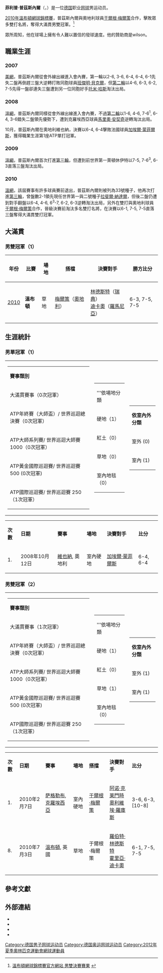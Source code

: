 {{Infobox 网球
|姓名=Philipp Petzschner
|照片=Philipp Petzschner Davis Cup 05032011 1.jpg
|国籍={{flagicon|GER}}德国
|生年=1984年
|生日=3月24日
|出生地=德国[[拜羅伊特|拜羅伊特]]
|居住地=德国拜羅伊特
|身高=185
|体重=70
|持拍手=右
|反拍=雙手
|转职业年=
|球拍=
|球衣=
|球鞋=
|单打最高排名=35（2009年9月14日）
|双打最高排名=9（2011年4月4日）
|现单打排名=
|现双打排名=
|单打冠军头衔=1
|双打冠军头衔=0
|职业战绩=
|奖金=1,067,074[[美元|美元]]
|澳网最好成绩=第二輪（2012）
|法网最好成绩=第二輪（2009、2011）
|温网最好成绩=第三輪（2009、2010）
|美网最好成绩=第二輪<br />（2007、2009、2010、2011、2012）
|澳網雙打最好成績=八強（2011）
|法網雙打最好成績=第三輪（2012）
|溫網雙打最好成績='''冠軍'''（[[2010年溫布頓網球錦標賽男子雙打比賽|2010]]）
|美網雙打最好成績='''冠軍'''（[[2011年美國網球公開賽男子雙打比賽|2011]]）
|大满贯个数=0个（单打0个）
|奥运会最好成绩=
}}
'''菲利普·普茲斯內爾'''（{{lang|de|Philipp Petzschner}}，{{bd|1984年|3月24日|catIdx=Petzschner, Philipp}}）是一位[[德国|德国]]职业[[网球|网球]]男运动员。

[[2010年溫布頓網球錦標賽|2010年溫布頓網球錦標賽]]，普茲斯內爾與奧地利球員[[于爾根·梅爾策|于爾根·梅爾策]]合作，擊敗眾多雙打名將，奪得大滿貫男雙冠軍。<ref>[http://2010.wimbledon.org/en_GB/scores/cmatch/20md.html 溫布頓網球錦標賽官方網站 男雙決賽賽果] {{webarchive|url=https://web.archive.org/web/20100907200826/http://2010.wimbledon.org/en_GB/scores/cmatch/20md.html |date=2010-09-07 }}</ref>

眾所周知，他在球場上擁有令人難以置信的發球速度。他的贊助商是wilson。

== 職業生涯 ==

=== 2007 ===
[[2007年美國網球公開賽|美網]]，普茲斯內爾從會外線出線進入會內賽，第一輪以2-6, 3-6, 6-4, 6-4, 6-1先失二盤再倒趕三盤大逆轉打敗同胞球員[[班傑明·貝克爾|班傑明·貝克爾]]，但[[2007年美國網球公開賽男子單打比賽|第二輪]]以4-6, 6-3, 6-2, 7-5先得一盤卻連失三盤遭到另一位同胞好手[[托米·哈斯|托米·哈斯]]淘汰出局。

=== 2008 ===
[[2008年溫布頓網球錦標賽|溫網]]，普茲斯內爾同樣從會外線出線進入會內賽，不過[[2008年溫布頓網球錦標賽男子單打比賽|第二輪]]以1-6, 4-6, 7-6<sup>1</sup>, 6-4, 3-6錯失二盤領先優勢下，遭到克羅埃西亞球員[[馬里奧·安契奇|馬里奧·安契奇]]逆轉淘汰出局。

10月，普茲斯內爾在奧地利維也納，決賽以6-4, 6-4擊敗法國球員[[加埃爾·蒙菲爾斯|加埃爾·蒙菲爾斯]]，獲得職業生涯第1座ATP單打冠軍。

=== 2009 ===
[[2009年溫布頓網球錦標賽|溫網]]，普茲斯內爾首次打進[[2009年溫布頓網球錦標賽男子單打比賽|第三輪]]，但遭到前世界第一萊頓休伊特以7-5, 7-6<sup>3</sup>, 6-3直落三盤淘汰出局。

=== 2010 ===
[[2010年溫布頓網球錦標賽|溫網]]，該屆賽事有許多球員賽前退出，普茲斯內爾則被列為33號種子，他再次打進[[2010年溫布頓網球錦標賽男子單打比賽|第三輪]]，曾盤數2-1領先現任世界第一與二號種子[[拉斐爾·納達爾|拉斐爾·納達爾]]，但後二盤仍遭到對手翻盤以6-4, 4-6, 6<sup>3</sup>-7, 6-2, 6-3逆轉淘汰出局，另外在雙打與奧地利球員[[于爾根·梅爾策|于爾根·梅爾策]]合作，晉級決賽前淘汰多名雙打名將，在決賽以6-1, 7-5, 7-5直落三盤奪得大滿貫雙打冠軍。

== 大滿貫 ==
===男雙冠軍（1）===
{| class="wikitable"

!年份
!比賽
!場地
!搭檔
!決賽對手
!勝方比分
|-bgcolor="#CCFFCC"
| [[2010年溫布頓網球錦標賽男子雙打比賽|2010]] || '''溫布頓''' || 草地 || [[于爾根·梅爾策|梅爾策]]（{{flagicon|AUT}}[[奧地利|奧地利]]）|| [[羅伯特·林德斯特|林德斯特]]（{{flagicon|SWE}}[[瑞典|瑞典]]）<br /> [[霍里亞·迪卡奧|迪卡奧]]（{{flagicon|ROM}}[[羅馬尼亞|羅馬尼亞]]）|| 6-3, 7-5, 7-5
|}
==生涯統計==

===男單冠軍（1）===
{|
| valign=top align=left |
{| class="wikitable" style="font-size:15px"
|- bgcolor="#eeeeee" 
|'''賽事類別'''
|- bgcolor="#e5d1cb"
| 大滿貫賽事（0次冠軍）
|- bgcolor="ffffcc"  
| ATP年終賽（大師盃）/ 世界巡迴總決賽（0次冠軍）
|- bgcolor="#dfe2e9" 
| ATP大師系列賽/ 世界巡迴大師賽 1000（0次冠軍）
|- bgcolor="#d0f0c0" 
| ATP黃金國際巡迴賽/ 世界巡迴賽 500 (0次冠軍)
|- bgcolor="#ffffff" 
| ATP國際巡迴賽/ 世界巡迴賽 250（1次冠軍）
|}

| valign=top align=left |
{| class="wikitable" style="font-size:97%;"
|- bgcolor="#eeeeee"
|'''依場地分類
|-
| 硬地（1）
|-
| 紅土（0）
|-
| 草地（0）
|-
| 室內地毯（0）
|}
| valign=top  align=left |
{| class="wikitable" style="font-size:97%;"
|- bgcolor="#eeeeee"
|'''依室內外分類'''
|-
| 室外 (0)
|-
| 室內 (1)
|}
|}
{| class="wikitable"
|- bgcolor="#efefef"
|'''次數'''
|'''日期'''
|'''賽事'''
|'''場地'''
|'''決賽對手'''
|'''比分'''
|- bgcolor="#d0f0c0"
| 1.
| 2008年10月12日
| {{flagicon|AUT}} [[維也納|維也納]], 奧地利
| 室內硬地
| {{flagicon|FRA}} [[加埃爾·蒙菲爾斯|加埃爾·蒙菲爾斯]]
| 6-4, 6-4
|}

===男雙冠軍（2）===
{|
| valign=top align=left |
{| class="wikitable" style="font-size:15px"
|- bgcolor="#eeeeee" 
|'''賽事類別'''
|- bgcolor="#e5d1cb"
| 大滿貫賽事（1次冠軍）
|- bgcolor="ffffcc"  
| ATP年終賽（大師盃）/ 世界巡迴總決賽（0次冠軍）
|- bgcolor="#dfe2e9" 
| ATP大師系列賽/ 世界巡迴大師賽 1000（0次冠軍）
|- bgcolor="#d0f0c0" 
| ATP黃金國際巡迴賽/ 世界巡迴賽 500 (0次冠軍)
|- bgcolor="#ffffff" 
| ATP國際巡迴賽/ 世界巡迴賽 250（1次冠軍）
|}

| valign=top align=left |
{| class="wikitable" style="font-size:97%;"
|- bgcolor="#eeeeee"
|'''依場地分類
|-
| 硬地（1）
|-
| 紅土（0）
|-
| 草地（1）
|-
| 室內地毯（0）
|}
| valign=top  align=left |
{| class="wikitable" style="font-size:97%;"
|- bgcolor="#eeeeee"
|'''依室內外分類'''
|-
| 室外 (1)
|-
| 室內 (1)
|}
|}
{| class="wikitable"
|- bgcolor="#efefef"
|'''次數'''
|'''日期'''
|'''賽事'''
|'''場地'''
|'''搭擋'''
|'''決賽對手'''
|'''比分'''
|-
| 1.
| 2010年2月7日
| {{flagicon|CRO}} [[萨格勒布|萨格勒布]], [[克羅埃西亞|克羅埃西亞]]
| 室內硬地
| {{flagicon|AUT}} [[于爾根·梅爾策|于爾根·梅爾策]]
| {{flagicon|FRA}} [[阿诺·克莱芒|阿诺·克莱門時]] <br> {{flagicon|BEL}} [[奧利維埃·羅庫斯|奧利維埃·羅庫斯]]
| 3-6, 6-3, [10-8]
|- bgcolor="#e5d1cb"
| 8.
| 2010年7月3日
| {{flagicon|GBR}} [[溫布頓網球錦標賽|溫布頓]], 英國
| 草地
| {{flagicon|AUT}} 于爾根·梅爾策
| {{flagicon|SWE}} [[羅伯特·林德斯特|羅伯特·林德斯特]] <br /> {{flagicon|ROM}} [[霍里亞·迪卡奧|霍里亞·迪卡奧]]
| 6-1, 7-5, 7-5
|}

== 參考文獻 ==
<div class="references-small">
<references />
</div>

== 外部連結 ==
* {{Official|http://www.philipp-petzschner.de/}}
* {{ATP|P624}}
* {{ITF Profile|id=30020620}}
* {{DavisCupplayerlink|30020620}}

{{DEFAULTSORT:Petzschner, Philipp}}

[[Category:德国男子网球运动员|Category:德国男子网球运动员]]
[[Category:德国奥运网球运动员|Category:德国奥运网球运动员]]
[[Category:2012年夏季奧林匹克運動會網球運動員|Category:2012年夏季奧林匹克運動會網球運動員]]